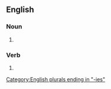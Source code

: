 ==English==

===Noun===
{{head|en|noun plural form}}

# {{plural of|epoxy|lang=en}}

[[Category:English plurals ending in "-ies"]]

===Verb===
{{head|en|verb form}}

# {{en-third-person singular of|epoxy}}